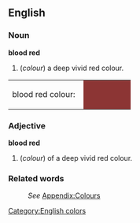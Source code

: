 ==English==
[[Category:English colors]]

===Noun===
'''blood red'''
#(''colour'') a deep vivid red colour.
<table><tr><td>blood red colour: &nbsp;</td>
<td bgcolor="#8C3534" width="80">&nbsp; </td></tr></table>

===Adjective===
'''blood red'''
#(''colour'') of a deep vivid red colour.

===Related words===
:''See'' [[Wiktionary_Appendix:Colours|Appendix:Colours]]